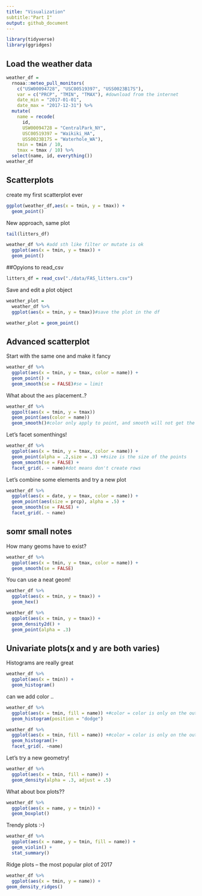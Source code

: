 ```yaml
---
title: "Visualization"
subtitle:"Part I"
output: github_document
---
```


```r
library(tidyverse)
library(ggridges)
```


## Load the weather data 

```r
weather_df = 
  rnoaa::meteo_pull_monitors(
    c("USW00094728", "USC00519397", "USS0023B17S"),
    var = c("PRCP", "TMIN", "TMAX"), #download from the internet
    date_min = "2017-01-01",
    date_max = "2017-12-31") %>%
  mutate(
    name = recode(
      id, 
      USW00094728 = "CentralPark_NY", 
      USC00519397 = "Waikiki_HA",
      USS0023B17S = "Waterhole_WA"),
    tmin = tmin / 10,
    tmax = tmax / 10) %>%
  select(name, id, everything())
weather_df
```

## Scatterplots

create my first scatterplot ever

```r
ggplot(weather_df,aes(x = tmin, y = tmax)) +
  geom_point()
```

New approach, same plot

```r
tail(litters_df)
```

```r
weather_df %>% #add sth like filter or mutate is ok
  ggplot(aes(x = tmin, y = tmax)) +
  geom_point()
```

##Opyions to read_csv

```r
litters_df = read_csv("./data/FAS_litters.csv")
```

Save and edit a plot object

```r
weather_plot = 
  weather_df %>% 
  ggplot(aes(x = tmin, y = tmax))#save the plot in the df

weather_plot = geom_point()
```


## Advanced scatterplot

Start with the same one and make it fancy

```r
weather_df %>% 
  ggplot(aes(x = tmin, y = tmax, color = name)) +
  geom_point() +
  geom_smooth(se = FALSE)#se = limit
```

What about the `aes` placement..?


```r
weather_df %>% 
  ggpolt(aes(x = tmin, y = tmax))
  geom_point(aes(color = name))
  geom_smooth()#color only apply to point, and smooth will not get the color from point
```

Let's facet somenthings!

```r
weather_df %>% 
  ggplot(aes(x = tmin, y = tmax, color = name)) + 
  geom_point(alpha = .2,size = .3) +#size is the size of the points
  geom_smooth(se = FALSE) +
  facet_grid(. ~ name)#dot means don't create rows
```

Let's  combine some elements and try a new plot

```r
weather_df %>% 
  ggplot(aes(x = date, y = tmax, color = name)) +
  geom_point(aes(size = prcp), alpha = .5) + 
  geom_smooth(se = FALSE) +
  facet_grid(. ~ name)
```


## somr small notes

How many geoms have to exist?

```r
weather_df %>% 
  ggplot(aes(x = tmin, y = tmax, color = name)) +
  geom_smooth(se = FALSE)
```

You can use a neat geom!

```r
weather_df %>% 
  ggplot(aes(x = tmin, y = tmax)) +
  geom_hex()
```

```r
weather_df %>% 
  ggplot(aes(x = tmin, y = tmax)) +
  geom_density2d() +
  geom_point(alpha = .3)
```

## Univariate plots(x and y are both varies)

Histograms are really great

```r
weather_df %>% 
  ggplot(aes(x = tmin)) +
  geom_histogram()
```

can we add color ..

```r
weather_df %>% 
  ggplot(aes(x = tmin, fill = name)) +#color = color is only on the outline, fill = color also filled in
  geom_histogram(position = "dodge")
```

```r
weather_df %>% 
  ggplot(aes(x = tmin, fill = name)) +#color = color is only on the outline, fill = color also filled in
  geom_histogram()+
  facet_grid(. ~name)
```

Let's try a new geometry!

```r
weather_df %>% 
  ggplot(aes(x = tmin, fill = name)) +
  geom_density(alpha = .3, adjust = .5)
```

What about box plots??

```r
weather_df %>% 
  ggplot(aes(x = name, y = tmin)) +
  geom_boxplot()
```

Trendy plots :-)

```r
weather_df %>% 
  ggplot(aes(x = name, y = tmin, fill = name)) +
  geom_violin() + 
  stat_summary()
```

Ridge plots -- the most popular plot of 2017

```r
weather_df %>% 
  ggplot(aes(x = tmin, y = name)) +
geom_density_ridges()
```

